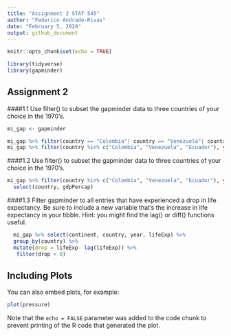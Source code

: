 ```yaml
---
title: "Assignment 2 STAT 545"
author: "Federico Andrade-Rivas"
date: "February 5, 2020"
output: github_document
---
```


```r
knitr::opts_chunk$set(echo = TRUE)
```
``` r
library(tidyverse)
library(gapminder)
```

## Assignment 2
####1.1 Use filter() to subset the gapminder data to three countries of your choice in the 1970’s.
```r
mi_gap <- gapminder

mi_gap %>% filter(country == "Colombia"| country == "Venezuela"| country == "Ecuador", year >= 1970 & year <= 1978)
mi_gap %>% filter(country %in% c("Colombia", "Venezuela", "Ecuador"), year %in% c(1972,1977))

```
####1.2 Use filter() to subset the gapminder data to three countries of your choice in the 1970’s.
```r

mi_gap %>% filter(country %in% c("Colombia", "Venezuela", "Ecuador"), year %in% c(1972,1977)) %>% 
  select(country, gdpPercap)

```

####1.3 Filter gapminder to all entries that have experienced a drop in life expectancy. Be sure to include a new variable that’s the increase in life expectancy in your tibble. Hint: you might find the lag() or diff() functions useful.

``` r
  mi_gap %>% select(continent, country, year, lifeExp) %>% 
  group_by(country) %>%  
  mutate(drop = lifeExp- lag(lifeExp)) %>% 
   filter(drop < 0) 

```




## Including Plots

You can also embed plots, for example:

```r
plot(pressure)
```

Note that the `echo = FALSE` parameter was added to the code chunk to prevent printing of the R code that generated the plot.
